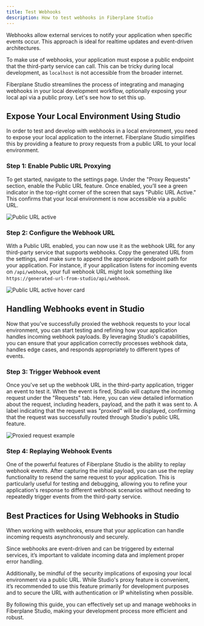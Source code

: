 ```yaml
---
title: Test Webhooks
description: How to test webhooks in Fiberplane Studio
---
```


Webhooks allow external services to notify your application when specific events occur.
This approach is ideal for realtime updates and event-driven architectures.

To make use of webhooks, your application must expose a public endpoint that the third-party service can call.
This can be tricky during local development, as `localhost` is not accessible from the broader internet.

Fiberplane Studio streamlines the process of integrating and managing webhooks in your local development workflow,
optionally exposing your local api via a public proxy. Let's see how to set this up.

## Expose Your Local Environment Using Studio
In order to test and develop with webhooks in a local environment, you need to expose your local application to the internet. Fiberplane Studio simplifies this by providing a feature to proxy requests from a public URL to your local environment.

### Step 1: Enable Public URL Proxying
To get started, navigate to the settings page. Under the "Proxy Requests" section, enable the Public URL feature.
Once enabled, you’ll see a green indicator in the top-right corner of the screen that says "Public URL Active."
This confirms that your local environment is now accessible via a public URL.

![Public URL active](@/assets/webhooks--settings.png)

### Step 2: Configure the Webhook URL
With a Public URL enabled, you can now use it as the webhook URL for any third-party service that supports webhooks. Copy the generated URL from the settings, and make sure to append the appropriate endpoint path for your application. For instance, if your application listens for incoming events on `/api/webhook`, your full webhook URL might look something like `https://generated-url-from-studio/api/webhook`.

![Public URL active hover card](@/assets/webhooks--public-url-hover-card.png)

## Handling Webhooks event in Studio
Now that you've successfully proxied the webhook requests to your local environment, you can start testing and refining how your application handles incoming webhook payloads. By leveraging Studio's capabilities, you can ensure that your application correctly processes webhook data, handles edge cases, and responds appropriately to different types of events.

### Step 3: Trigger Webhook event
Once you've set up the webhook URL in the third-party application, trigger an event to test it.
When the event is fired, Studio will capture the incoming request under the "Requests" tab.
Here, you can view detailed information about the request, including headers, payload, and the path it was sent to.
A label indicating that the request was "proxied" will be displayed, confirming that the request was successfully routed through Studio's public URL feature.

![Proxied request example](@/assets/webhooks--proxied-badge.png)

### Step 4: Replaying Webhook Events
One of the powerful features of Fiberplane Studio is the ability to replay webhook events. After capturing the initial payload, you can use the replay functionality to resend the same request to your application. This is particularly useful for testing and debugging, allowing you to refine your application's response to different webhook scenarios without needing to repeatedly trigger events from the third-party service.

## Best Practices for Using Webhooks in Studio
When working with webhooks, ensure that your application can handle incoming requests asynchronously and securely.

Since webhooks are event-driven and can be triggered by external services, it’s important to validate incoming data and implement proper error handling.

Additionally, be mindful of the security implications of exposing your local environment via a public URL. While Studio's proxy feature is convenient, it’s recommended to use this feature primarily for development purposes and to secure the URL with authentication or IP whitelisting when possible.

By following this guide, you can effectively set up and manage webhooks in Fiberplane Studio, making your development process more efficient and robust.
